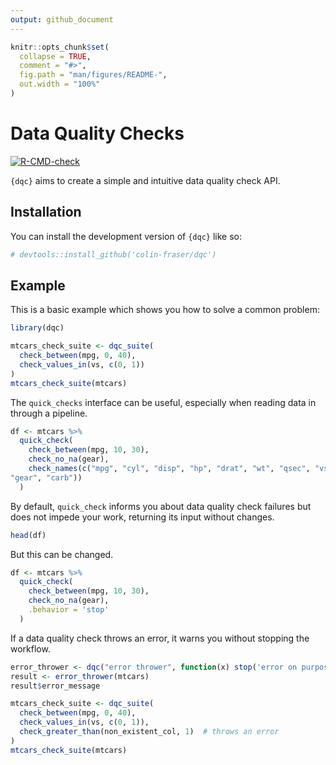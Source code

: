 ```yaml
---
output: github_document
---
```


<!-- README.md is generated from README.Rmd. Please edit that file -->

```r
knitr::opts_chunk$set(
  collapse = TRUE,
  comment = "#>",
  fig.path = "man/figures/README-",
  out.width = "100%"
)
```

# Data Quality Checks

<!-- badges: start -->
[![R-CMD-check](https://github.com/colin-fraser/dqc/actions/workflows/R-CMD-check.yaml/badge.svg)](https://github.com/colin-fraser/dqc/actions/workflows/R-CMD-check.yaml)
<!-- badges: end -->

`{dqc}` aims to create a simple and intuitive data quality check API.

## Installation

You can install the development version of `{dqc}` like so:

``` r
# devtools::install_github('colin-fraser/dqc')
```

## Example

This is a basic example which shows you how to solve a common problem:

```r
library(dqc)

mtcars_check_suite <- dqc_suite(
  check_between(mpg, 0, 40),
  check_values_in(vs, c(0, 1))
)
mtcars_check_suite(mtcars)
```

The `quick_checks` interface can be useful, especially when reading data in through a pipeline.

```r
df <- mtcars %>% 
  quick_check(
    check_between(mpg, 10, 30),
    check_no_na(gear),
    check_names(c("mpg", "cyl", "disp", "hp", "drat", "wt", "qsec", "vs", "am", 
"gear", "carb"))
  )
```

By default, `quick_check` informs you about data quality check failures but does not impede your work, returning its input without changes.

```r
head(df)
```

But this can be changed.

```r
df <- mtcars %>% 
  quick_check(
    check_between(mpg, 10, 30),
    check_no_na(gear),
    .behavior = 'stop'
  )
```

If a data quality check throws an error, it warns you without stopping the workflow.

```r
error_thrower <- dqc("error thrower", function(x) stop('error on purpose!'))
result <- error_thrower(mtcars)
result$error_message
```

```r
mtcars_check_suite <- dqc_suite(
  check_between(mpg, 0, 40),
  check_values_in(vs, c(0, 1)),
  check_greater_than(non_existent_col, 1)  # throws an error
)
mtcars_check_suite(mtcars)
```


